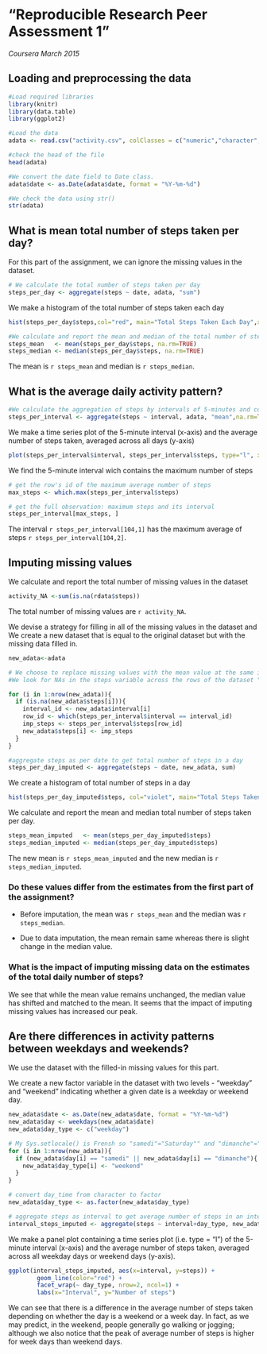 # "Reproducible Research Peer Assessment 1"
*Coursera March 2015*

## Loading and preprocessing the data


```r
#Load required libraries
library(knitr)
library(data.table)
library(ggplot2)

#Load the data
adata <- read.csv("activity.csv", colClasses = c("numeric","character","numeric"))

#check the head of the file
head(adata)

#We convert the date field to Date class.
adata$date <- as.Date(adata$date, format = "%Y-%m-%d")

#We check the data using str() 
str(adata)


```

## What is mean total number of steps taken per day?

For this part of the assignment, we can ignore the missing values in the dataset.

``` r
# We calculate the total number of steps taken per day
steps_per_day <- aggregate(steps ~ date, adata, "sum")

```

We make a histogram of the total number of steps taken each day

```r

hist(steps_per_day$steps,col="red", main="Total Steps Taken Each Day",xlab="Total steps per day")

```

``` r
#We calculate and report the mean and median of the total number of steps taken per day
steps_mean   <- mean(steps_per_day$steps, na.rm=TRUE)
steps_median <- median(steps_per_day$steps, na.rm=TRUE)

```

The mean is `r steps_mean`  and median is `r steps_median`.

## What is the average daily activity pattern?

``` r
#We calculate the aggregation of steps by intervals of 5-minutes and convert the intervals as integers and save them in a data frame called steps_per_interval.
steps_per_interval <- aggregate(steps ~ interval, adata, "mean",na.rm=TRUE)

```

We make a time series plot of the 5-minute interval (x-axis) and the average number of steps taken, averaged across all days (y-axis)

```r

plot(steps_per_interval$interval, steps_per_interval$steps, type="l", xlab="5-min interval", ylab="Average steps across all days",main="Average number of steps taken",col="red")

```

We find the 5-minute interval wich contains the maximum number of steps

``` r
# get the row's id of the maximum average number of steps 
max_steps <- which.max(steps_per_interval$steps)

# get the full observation: maximum steps and its interval 
steps_per_interval[max_steps, ]

```

The interval `r steps_per_interval[104,1] ` has the maximum average of steps `r steps_per_interval[104,2]`.
        
## Imputing missing values  

We calculate and report the total number of missing values in the dataset 

``` r
activity_NA <-sum(is.na(rdata$steps))

```
The total number of missing values are `r activity_NA`.

We devise a strategy for filling in all of the missing values in the dataset and We create a new dataset that is equal to the original dataset but with the missing data filled in.

``` r

new_adata<-adata

# We choose to replace missing values with the mean value at the same interval across days.
#We look for NAs in the steps variable across the rows of the dataset "new_rdata". If it exixts then we find the corresponding value of "interval" variable. We then find the steps value from the other data frame "steps_per_interval" for this value of interval and replace the NA value with it.

for (i in 1:nrow(new_adata)){
  if (is.na(new_adata$steps[i])){
    interval_id <- new_adata$interval[i]
    row_id <- which(steps_per_interval$interval == interval_id)
    imp_steps <- steps_per_interval$steps[row_id]
    new_adata$steps[i] <- imp_steps
  }
}

#aggregate steps as per date to get total number of steps in a day
steps_per_day_imputed <- aggregate(steps ~ date, new_adata, sum)

```

We create a histogram of total number of steps in a day

```r

hist(steps_per_day_imputed$steps, col="violet", main="Total Steps Taken Each Day", xlab="Total steps in a day")
```

We calculate and report the mean and median total number of steps taken per day. 


``` r
steps_mean_imputed   <- mean(steps_per_day_imputed$steps)
steps_median_imputed <- median(steps_per_day_imputed$steps)

```

The new mean is `r steps_mean_imputed`  and the new median is `r steps_median_imputed`.

### Do these values differ from the estimates from the first part of the assignment? 

  - Before imputation, the mean  was `r steps_mean`  and the median was `r steps_median`.

  - Due to data imputation, the mean remain same whereas there is slight change in the median value.


### What is the impact of imputing missing data on the estimates of the total daily number of steps?

We see that while the mean value remains unchanged, the median value has shifted and matched to the mean. It seems that the impact of imputing missing values has increased our peak.

## Are there differences in activity patterns between weekdays and weekends?

We use the dataset with the filled-in missing values for this part.

We create a new factor variable in the dataset with two levels - "weekday" and "weekend" indicating whether a given date is a weekday or weekend day.



```r

new_adata$date <- as.Date(new_adata$date, format = "%Y-%m-%d")
new_adata$day <- weekdays(new_adata$date)
new_adata$day_type <- c("weekday")

# My Sys.setlocale() is Frensh so "samedi"="Saturday"" and "dimanche"="Sunday"
for (i in 1:nrow(new_adata)){
  if (new_adata$day[i] == "samedi" || new_adata$day[i] == "dimanche"){
    new_adata$day_type[i] <- "weekend"
  }
}

# convert day_time from character to factor
new_adata$day_type <- as.factor(new_adata$day_type)

# aggregate steps as interval to get average number of steps in an interval across all days
interval_steps_imputed <- aggregate(steps ~ interval+day_type, new_adata, "mean")

```    

We make a panel plot containing a time series plot (i.e. type = "l") of the 5-minute interval (x-axis) and the average number of steps taken, averaged across all weekday days or weekend days (y-axis).

```r

ggplot(interval_steps_imputed, aes(x=interval, y=steps)) + 
        geom_line(color="red") + 
        facet_wrap(~ day_type, nrow=2, ncol=1) +
        labs(x="Interval", y="Number of steps") 

```

We can see that there is a difference in the average number of steps taken depending on whether the day is a weekend or a week day. In fact, as we may predict, in the weekend, people generally go walking or jogging; although we also notice that the peak of average number of steps is higher for week days than weekend days.
